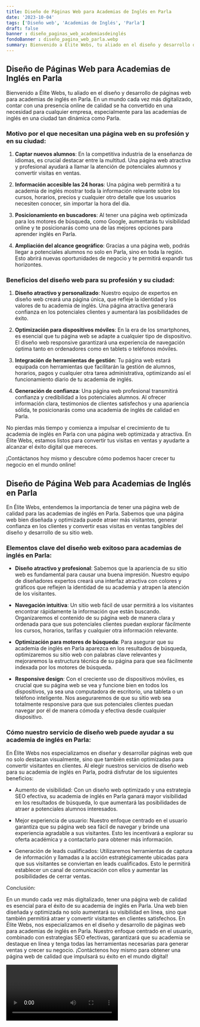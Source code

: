 ```yaml
---
title: Diseño de Páginas Web para Academias de Inglés en Parla
date: '2023-10-04'
tags: ['Diseño web', 'Academias de Inglés', 'Parla']
draft: false
banner : diseño_paginas_web_academiasdeinglés
fondoBanner : diseño_pagina_web_parla.webp
summary: Bienvenido a Élite Webs, tu aliado en el diseño y desarrollo de páginas web para academias de inglés en Parla. En un mundo cada vez más digitalizado, contar con una presencia online de calidad se ha convertido en una necesidad para cualquier empresa, especialmente para las academias de inglés en una ciudad tan dinámica como Parla.
---
```


## Diseño de Páginas Web para Academias de Inglés en Parla

Bienvenido a Élite Webs, tu aliado en el diseño y desarrollo de páginas web para academias de inglés en Parla. En un mundo cada vez más digitalizado, contar con una presencia online de calidad se ha convertido en una necesidad para cualquier empresa, especialmente para las academias de inglés en una ciudad tan dinámica como Parla.

### Motivo por el que necesitan una página web en su profesión y en su ciudad:

1. **Captar nuevos alumnos**: En la competitiva industria de la enseñanza de idiomas, es crucial destacar entre la multitud. Una página web atractiva y profesional ayudará a llamar la atención de potenciales alumnos y convertir visitas en ventas.

2. **Información accesible las 24 horas**: Una página web permitirá a tu academia de inglés mostrar toda la información relevante sobre los cursos, horarios, precios y cualquier otro detalle que los usuarios necesiten conocer, sin importar la hora del día.

3. **Posicionamiento en buscadores**: Al tener una página web optimizada para los motores de búsqueda, como Google, aumentarás tu visibilidad online y te posicionarás como una de las mejores opciones para aprender inglés en Parla.

4. **Ampliación del alcance geográfico**: Gracias a una página web, podrás llegar a potenciales alumnos no solo en Parla, sino en toda la región. Esto abrirá nuevas oportunidades de negocio y te permitirá expandir tus horizontes.

### Beneficios del diseño web para su profesión y su ciudad:

1. **Diseño atractivo y personalizado**: Nuestro equipo de expertos en diseño web creará una página única, que refleje la identidad y los valores de tu academia de inglés. Una página atractiva generará confianza en los potenciales clientes y aumentará las posibilidades de éxito.

2. **Optimización para dispositivos móviles**: En la era de los smartphones, es esencial que tu página web se adapte a cualquier tipo de dispositivo. El diseño web responsive garantizará una experiencia de navegación óptima tanto en ordenadores como en tablets o teléfonos móviles.

3. **Integración de herramientas de gestión**: Tu página web estará equipada con herramientas que facilitarán la gestión de alumnos, horarios, pagos y cualquier otra tarea administrativa, optimizando así el funcionamiento diario de tu academia de inglés.

4. **Generación de confianza**: Una página web profesional transmitirá confianza y credibilidad a los potenciales alumnos. Al ofrecer información clara, testimonios de clientes satisfechos y una apariencia sólida, te posicionarás como una academia de inglés de calidad en Parla.

No pierdas más tiempo y comienza a impulsar el crecimiento de tu academia de inglés en Parla con una página web optimizada y atractiva. En Élite Webs, estamos listos para convertir tus visitas en ventas y ayudarte a alcanzar el éxito digital que mereces.

¡Contáctanos hoy mismo y descubre cómo podemos hacer crecer tu negocio en el mundo online!

<GifSeo />

<Cta />

## Diseño de Página Web para Academias de Inglés en Parla

En Élite Webs, entendemos la importancia de tener una página web de calidad para las academias de inglés en Parla. Sabemos que una página web bien diseñada y optimizada puede atraer más visitantes, generar confianza en los clientes y convertir esas visitas en ventas tangibles del diseño y desarrollo de su sitio web.

### Elementos clave del diseño web exitoso para academias de inglés en Parla:

- **Diseño atractivo y profesional**: Sabemos que la apariencia de su sitio web es fundamental para causar una buena impresión. Nuestro equipo de diseñadores expertos creará una interfaz atractiva con colores y gráficos que reflejen la identidad de su academia y atrapen la atención de los visitantes.

- **Navegación intuitiva**: Un sitio web fácil de usar permitirá a los visitantes encontrar rápidamente la información que están buscando. Organizaremos el contenido de su página web de manera clara y ordenada para que sus potenciales clientes puedan explorar fácilmente los cursos, horarios, tarifas y cualquier otra información relevante.

- **Optimización para motores de búsqueda**: Para asegurar que su academia de inglés en Parla aparezca en los resultados de búsqueda, optimizaremos su sitio web con palabras clave relevantes y mejoraremos la estructura técnica de su página para que sea fácilmente indexada por los motores de búsqueda.

- **Responsive design**: Con el creciente uso de dispositivos móviles, es crucial que su página web se vea y funcione bien en todos los dispositivos, ya sea una computadora de escritorio, una tableta o un teléfono inteligente. Nos aseguraremos de que su sitio web sea totalmente responsive para que sus potenciales clientes puedan navegar por él de manera cómoda y efectiva desde cualquier dispositivo.

### Cómo nuestro servicio de diseño web puede ayudar a su academia de inglés en Parla:

En Élite Webs nos especializamos en diseñar y desarrollar páginas web que no solo destacan visualmente, sino que también están optimizadas para convertir visitantes en clientes. Al elegir nuestros servicios de diseño web para su academia de inglés en Parla, podrá disfrutar de los siguientes beneficios:

- Aumento de visibilidad: Con un diseño web optimizado y una estrategia SEO efectiva, su academia de inglés en Parla ganará mayor visibilidad en los resultados de búsqueda, lo que aumentará las posibilidades de atraer a potenciales alumnos interesados.

- Mejor experiencia de usuario: Nuestro enfoque centrado en el usuario garantiza que su página web sea fácil de navegar y brinde una experiencia agradable a sus visitantes. Esto les incentivará a explorar su oferta académica y a contactarlo para obtener más información.

- Generación de leads cualificados: Utilizaremos herramientas de captura de información y llamadas a la acción estratégicamente ubicadas para que sus visitantes se conviertan en leads cualificados. Esto le permitirá establecer un canal de comunicación con ellos y aumentar las posibilidades de cerrar ventas.

Conclusión:

En un mundo cada vez más digitalizado, tener una página web de calidad es esencial para el éxito de su academia de inglés en Parla. Una web bien diseñada y optimizada no solo aumentará su visibilidad en línea, sino que también permitirá atraer y convertir visitantes en clientes satisfechos. En Élite Webs, nos especializamos en el diseño y desarrollo de páginas web para academias de inglés en Parla. Nuestro enfoque centrado en el usuario, combinado con estrategias SEO efectivas, garantizará que su academia se destaque en línea y tenga todas las herramientas necesarias para generar ventas y crecer su negocio. ¡Contáctenos hoy mismo para obtener una página web de calidad que impulsará su éxito en el mundo digital!

<Video />

<CtaBot job='Academias de Inglés' city='Parla'/>

<Gmaps query='Parla+españa+maps' />